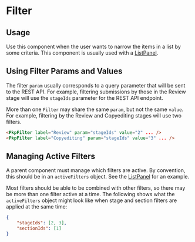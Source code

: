 

<Meta of={FilterStories} />

# Filter

## Usage

Use this component when the user wants to narrow the items in a list by some criteria. This component is usually used with a [ListPanel](#/component/ListPanel).

## Using Filter Params and Values

The filter `param` usually corresponds to a query parameter that will be sent to the REST API. For example, filtering submissions by those in the Review stage will use the `stageIds` parameter for the REST API endpoint.

More than one `Filter` may share the same `param`, but not the same `value`. For example, filtering by the Review and Copyediting stages will use two filters.

```html
<PkpFilter label="Review" param="stageIds" value="2" ... />
<PkpFilter label="Copyediting" param="stageIds" value="3" ... />
```

## Managing Active Filters

A parent component must manage which filters are active. By convention, this should be in an `activeFilters` object. See the [ListPanel](#/component/ListPanel) for an example.

Most filters should be able to be combined with other filters, so there may be more than one filter active at a time. The following shows what the `activeFilters` object might look like when stage and section filters are applied at the same time:

```json
{
	"stageIds": [2, 3],
	"sectionIds": [1]
}
```

<Primary />
<ArgTypes />

